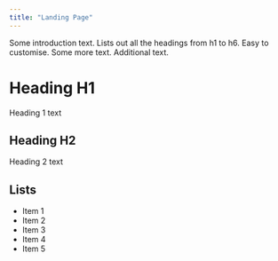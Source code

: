```yaml
---
title: "Landing Page"
---
```


Some introduction text. Lists out all the headings from h1 to h6. Easy to customise. Some more text. Additional text.

# Heading H1
Heading 1 text

## Heading H2
Heading 2 text

## Lists
- Item 1
- Item 2
- Item 3
- Item 4
- Item 5
